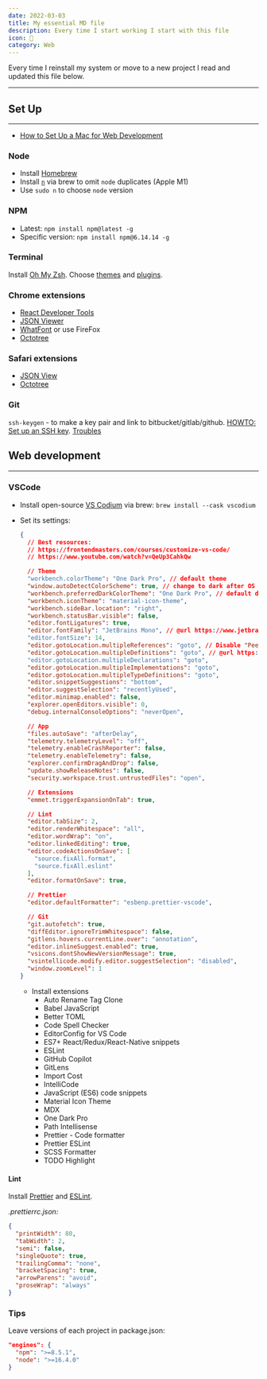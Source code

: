 ```yaml
---
date: 2022-03-03
title: My essential MD file
description: Every time I start working I start with this file
icon: 📔
category: Web
---
```


Every time I reinstall my system or move to a new project I read and updated
this file below.

---

## Set Up

---

- [How to Set Up a Mac for Web Development](https://michaeluloth.com/how-to-set-up-a-mac-for-web-development)

### Node

- Install [Homebrew](https://docs.brew.sh/Installation)
- Install [`n`](https://www.npmjs.com/package/n) via brew to omit `node`
  duplicates (Apple M1)
- Use `sudo n` to choose `node` version

### NPM

- Latest: `npm install npm@latest -g`
- Specific version: `npm install npm@6.14.14 -g`

### Terminal

Install [Oh My Zsh](https://github.com/ohmyzsh/ohmyzsh). Choose
[themes](https://travis.media/top-12-oh-my-zsh-themes-for-productive-developers/)
and
[plugins](https://travis.media/top-10-oh-my-zsh-plugins-for-productive-developers/).

### Chrome extensions

- [React Developer Tools](https://chrome.google.com/webstore/detail/react-developer-tools/fmkadmapgofadopljbjfkapdkoienihi?hl=en)
- [JSON Viewer](https://chrome.google.com/webstore/detail/json-viewer/gbmdgpbipfallnflgajpaliibnhdgobh)
- [WhatFont](https://chrome.google.com/webstore/detail/whatfont/jabopobgcpjmedljpbcaablpmlmfcogm?hl=en)
  or use FireFox
- [Octotree](https://chrome.google.com/webstore/detail/octotree-github-code-tree/bkhaagjahfmjljalopjnoealnfndnagc)

### Safari extensions

- [JSON View](https://apps.apple.com/ru/app/json-peep-for-safari/id1458969831?l=en&mt=12)
- [Octotree](https://apps.apple.com/ru/app/octotree/id1457450145?l=en&mt=12)

### Git

`ssh-keygen` - to make a key pair and link to bitbucket/gitlab/github.
[HOWTO: Set up an SSH key](https://support.atlassian.com/bitbucket-cloud/docs/set-up-an-ssh-key/).
[Troubles](https://support.atlassian.com/bitbucket-cloud/docs/troubleshoot-ssh-issues/)

## Web development

---

### VSCode

- Install open-source [VS Codium](https://vscodium.com) via brew:
  `brew install --cask vscodium`
- Set its settings:

  ```json
  {
    // Best resources:
    // https://frontendmasters.com/courses/customize-vs-code/
    // https://www.youtube.com/watch?v=QeUp3CahkQw

    // Theme
    "workbench.colorTheme": "One Dark Pro", // default theme
    "window.autoDetectColorScheme": true, // change to dark after OS
    "workbench.preferredDarkColorTheme": "One Dark Pro", // default dark theme
    "workbench.iconTheme": "material-icon-theme",
    "workbench.sideBar.location": "right",
    "workbench.statusBar.visible": false,
    "editor.fontLigatures": true,
    "editor.fontFamily": "JetBrains Mono", // @url https://www.jetbrains.com/lp/mono/#how-to-install
    "editor.fontSize": 14,
    "editor.gotoLocation.multipleReferences": "goto", // Disable "Peek" preview
    "editor.gotoLocation.multipleDefinitions": "goto", // @url https://stackoverflow.com/questions/50993353/disable-preview-when-go-to-definition-in-vscode
    "editor.gotoLocation.multipleDeclarations": "goto",
    "editor.gotoLocation.multipleImplementations": "goto",
    "editor.gotoLocation.multipleTypeDefinitions": "goto",
    "editor.snippetSuggestions": "bottom",
    "editor.suggestSelection": "recentlyUsed",
    "editor.minimap.enabled": false,
    "explorer.openEditors.visible": 0,
    "debug.internalConsoleOptions": "neverOpen",

    // App
    "files.autoSave": "afterDelay",
    "telemetry.telemetryLevel": "off",
    "telemetry.enableCrashReporter": false,
    "telemetry.enableTelemetry": false,
    "explorer.confirmDragAndDrop": false,
    "update.showReleaseNotes": false,
    "security.workspace.trust.untrustedFiles": "open",

    // Extensions
    "emmet.triggerExpansionOnTab": true,

    // Lint
    "editor.tabSize": 2,
    "editor.renderWhitespace": "all",
    "editor.wordWrap": "on",
    "editor.linkedEditing": true,
    "editor.codeActionsOnSave": [
      "source.fixAll.format",
      "source.fixAll.eslint"
    ],
    "editor.formatOnSave": true,

    // Prettier
    "editor.defaultFormatter": "esbenp.prettier-vscode",

    // Git
    "git.autofetch": true,
    "diffEditor.ignoreTrimWhitespace": false,
    "gitlens.hovers.currentLine.over": "annotation",
    "editor.inlineSuggest.enabled": true,
    "vsicons.dontShowNewVersionMessage": true,
    "vsintellicode.modify.editor.suggestSelection": "disabled",
    "window.zoomLevel": 1
  }
  ```

  - Install extensions
    - Auto Rename Tag Clone
    - Babel JavaScript
    - Better TOML
    - Code Spell Checker
    - EditorConfig for VS Code
    - ES7+ React/Redux/React-Native snippets
    - ESLint
    - GitHub Copilot
    - GitLens
    - Import Cost
    - IntelliCode
    - JavaScript (ES6) code snippets
    - Material Icon Theme
    - MDX
    - One Dark Pro
    - Path Intellisense
    - Prettier - Code formatter
    - Prettier ESLint
    - SCSS Formatter
    - TODO Highlight

#### Lint

Install [Prettier](https://prettier.io/docs/en/install.html) and
[ESLint](https://eslint.org/docs/user-guide/getting-started).

_.prettierrc.json:_

```json
{
  "printWidth": 80,
  "tabWidth": 2,
  "semi": false,
  "singleQuote": true,
  "trailingComma": "none",
  "bracketSpacing": true,
  "arrowParens": "avoid",
  "proseWrap": "always"
}
```

### Tips

Leave versions of each project in package.json:

```json
"engines": {
  "npm": ">=8.5.1",
  "node": ">=16.4.0"
}
```
